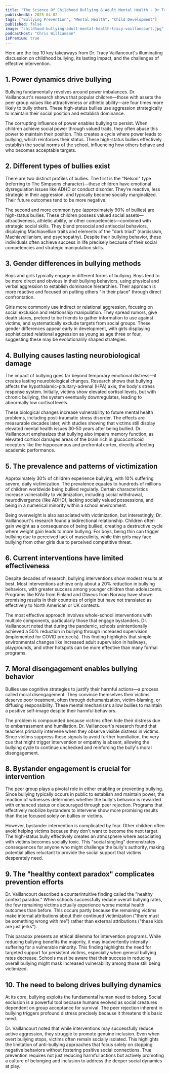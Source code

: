 ```yaml
---
title: "The Science Of Childhood Bullying & Adult Mental Health - Dr Tracy Vaillancourt"
publishedAt: 2025-04-02
tags: ["Bullying Prevention", "Mental Health", "Child Development"]
published: false
image: "childhood-bullying-adult-mental-health-tracy-vaillancourt.jpg"
podcastHost: "Chris Williamson"
isPremium: true
---
```



<PodcastSummaryPageLayout frontmatter={frontmatter}>

Here are the top 10 key takeaways from Dr. Tracy Vaillancourt's illuminating discussion on childhood bullying, its lasting impact, and the challenges of effective intervention.

## 1. Power dynamics drive bullying

Bullying fundamentally revolves around power imbalances. Dr. Vaillancourt's research shows that popular children—those with assets the peer group values like attractiveness or athletic ability—are four times more likely to bully others. These high-status bullies use aggression strategically to maintain their social position and establish dominance.

The corrupting influence of power enables bullying to persist. When children achieve social power through valued traits, they often abuse this power to maintain their position. This creates a cycle where power leads to bullying, which reinforces their status. These high-status bullies effectively establish the social norms of the school, influencing how others behave and who becomes acceptable targets.

## 2. Different types of bullies exist

There are two distinct profiles of bullies. The first is the "Nelson" type (referring to The Simpsons character)—these children have emotional dysregulation issues like ADHD or conduct disorder. They're reactive, less strategic in their aggression, and typically become socially marginalized. Their future outcomes tend to be more negative.

The second and more common type (approximately 90% of bullies) are high-status bullies. These children possess valued social assets—attractiveness, athletic ability, or other competencies—combined with strategic social skills. They blend prosocial and antisocial behaviors, displaying Machiavellian traits and elements of the "dark triad" (narcissism, Machiavellianism, and psychopathy). Despite their bullying behavior, these individuals often achieve success in life precisely because of their social competencies and strategic manipulation skills.

## 3. Gender differences in bullying methods

Boys and girls typically engage in different forms of bullying. Boys tend to be more direct and obvious in their bullying behaviors, using physical and verbal aggression to establish dominance hierarchies. Their approach is more reactive and focused on putting others "in their place" through direct confrontation.

Girls more commonly use indirect or relational aggression, focusing on social exclusion and relationship manipulation. They spread rumors, give death stares, pretend to be friends to gather information to use against victims, and systematically exclude targets from social groups. These gender differences appear early in development, with girls displaying sophisticated relational aggression as young as age three or four, suggesting these may be evolutionarily shaped strategies.

## 4. Bullying causes lasting neurobiological damage

The impact of bullying goes far beyond temporary emotional distress—it creates lasting neurobiological changes. Research shows that bullying affects the hypothalamic-pituitary-adrenal (HPA) axis, the body's stress response system. Initially, victims show elevated cortisol levels, but with chronic bullying, the system eventually downregulates, leading to abnormally low cortisol levels.

These biological changes increase vulnerability to future mental health problems, including post-traumatic stress disorder. The effects are measurable decades later, with studies showing that victims still display elevated mental health issues 30-50 years after being bullied. Dr. Vaillancourt emphasizes that bullying also impairs memory function, as elevated cortisol damages areas of the brain rich in glucocorticoid receptors like the hippocampus and prefrontal cortex, directly affecting academic performance.

## 5. The prevalence and patterns of victimization

Approximately 30% of children experience bullying, with 10% suffering severe, daily victimization. The prevalence equates to hundreds of millions of children worldwide being bullied regularly. Certain characteristics increase vulnerability to victimization, including social withdrawal, neurodivergence (like ADHD), lacking socially valued possessions, and being in a numerical minority within a school environment.

Being overweight is also associated with victimization, but interestingly, Dr. Vaillancourt's research found a bidirectional relationship. Children often gain weight as a consequence of being bullied, creating a destructive cycle where weight gain leads to more bullying. For boys, being thin can trigger bullying due to perceived lack of masculinity, while thin girls may face bullying from other girls due to perceived competitive threat.

## 6. Current interventions have limited effectiveness

Despite decades of research, bullying interventions show modest results at best. Most interventions achieve only about a 20% reduction in bullying behaviors, with greater success among younger children than adolescents. Programs like KiVa from Finland and Olweus from Norway have shown promising results in their countries of origin but have not translated as effectively to North American or UK contexts.

The most effective approach involves whole-school interventions with multiple components, particularly those that engage bystanders. Dr. Vaillancourt noted that during the pandemic, schools unintentionally achieved a 50% reduction in bullying through increased supervision (implemented for COVID protocols). This finding highlights that simple environmental changes like increased adult supervision in hallways, playgrounds, and other hotspots can be more effective than many formal programs.

## 7. Moral disengagement enables bullying behavior

Bullies use cognitive strategies to justify their harmful actions—a process called moral disengagement. They convince themselves their victims deserve poor treatment, often through dehumanization, victim-blaming, or diffusing responsibility. These mental mechanisms allow bullies to maintain a positive self-image despite their harmful behaviors.

The problem is compounded because victims often hide their distress due to embarrassment and humiliation. Dr. Vaillancourt's research found that teachers primarily intervene when they observe visible distress in victims. Since victims suppress these signals to avoid further humiliation, the very cue that might trigger intervention or empathy is absent, allowing the bullying cycle to continue unchecked and reinforcing the bully's moral disengagement.

## 8. Bystander engagement is crucial for intervention

The peer group plays a pivotal role in either enabling or preventing bullying. Since bullying typically occurs in public to establish and maintain power, the reaction of witnesses determines whether the bully's behavior is rewarded with enhanced status or discouraged through peer rejection. Programs that effectively mobilize bystanders to intervene show more promising results than those focused solely on bullies or victims.

However, bystander intervention is complicated by fear. Other children often avoid helping victims because they don't want to become the next target. The high-status bully effectively creates an atmosphere where associating with victims becomes socially toxic. This "social singling" demonstrates consequences for anyone who might challenge the bully's authority, making potential allies reluctant to provide the social support that victims desperately need.

## 9. The "healthy context paradox" complicates prevention efforts

Dr. Vaillancourt described a counterintuitive finding called the "healthy context paradox." When schools successfully reduce overall bullying rates, the few remaining victims actually experience worse mental health outcomes than before. This occurs partly because the remaining victims make internal attributions about their continued victimization ("there must be something wrong with me") rather than external attributions ("these kids are just jerks").

This paradox presents an ethical dilemma for intervention programs. While reducing bullying benefits the majority, it may inadvertently intensify suffering for a vulnerable minority. This finding highlights the need for targeted support for persistent victims, especially when general bullying rates decrease. Schools must be aware that their success in reducing overall bullying might mask increased vulnerability among those still being victimized.

## 10. The need to belong drives bullying dynamics

At its core, bullying exploits the fundamental human need to belong. Social exclusion is a powerful tool because humans evolved as social creatures dependent on group acceptance for survival. The peer rejection inherent in bullying triggers profound distress precisely because it threatens this basic need.

Dr. Vaillancourt noted that while interventions may successfully reduce active aggression, they struggle to promote genuine inclusion. Even when overt bullying stops, victims often remain socially isolated. This highlights the limitation of anti-bullying approaches that focus solely on stopping negative behaviors without fostering positive social connections. True prevention requires not just reducing harmful actions but actively promoting a culture of belonging and inclusion to address the deeper social dynamics at play.

</PodcastSummaryPageLayout>
